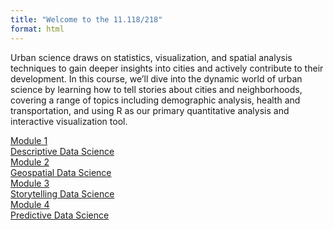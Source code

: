 ```yaml
---
title: "Welcome to the 11.118/218"
format: html
---
```


::: page-container
Urban science draws on statistics, visualization, and spatial analysis techniques to gain deeper insights into cities and actively contribute to their development. In this course, we’ll dive into the dynamic world of urban science by learning how to tell stories about cities and neighborhoods, covering a range of topics including demographic analysis, health and transportation, and using R as our primary quantitative analysis and interactive visualization tool.

```{=html}
<div class="flash-card-grid">

  <a class="flash-card" href="modules/index1.qmd">
    <div class="flash-card-bg card1">
      <div class="overlay-text">Module 1<br>Descriptive Data Science</div>
    </div>
  </a>

  <a class="flash-card" href="modules/index2.qmd">
    <div class="flash-card-bg card2">
      <div class="overlay-text">Module 2<br>Geospatial Data Science</div>
    </div>
  </a>

  <a class="flash-card" href="modules/index3.qmd">
    <div class="flash-card-bg card3">
      <div class="overlay-text">Module 3<br>Storytelling Data Science</div>
    </div>
  </a>

  <a class="flash-card" href="modules/index4.qmd">
    <div class="flash-card-bg card4">
      <div class="overlay-text">Module 4<br>Predictive Data Science</div>
    </div>
  </a>

</div>
```
:::
